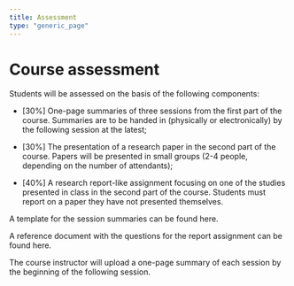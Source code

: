 ```yaml
---
title: Assessment
type: "generic_page"
---
```


# Course assessment

Students will be assessed on the basis of the following components:

- [30%] One-page summaries of three sessions from the first part of the course. Summaries are to be handed in (physically or electronically) by the following session at the latest;

- [30%] The presentation of a research paper in the second part of the course. Papers will be presented in small groups (2-4 people, depending on the number of attendants);

- [40%] A research report-like assignment focusing on one of the studies presented in class in the second part of the course. Students must report on a paper they have not presented themselves.


A template for the session summaries can be found here.


A reference document with the questions for the report assignment can be found here.


The course instructor will upload a one-page summary of each session by the beginning of the following session. 
